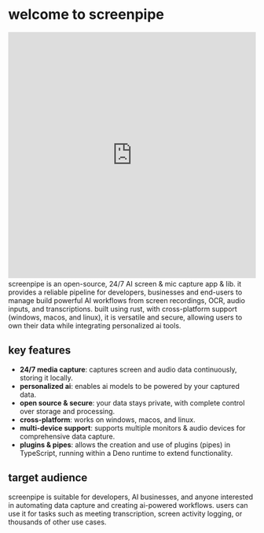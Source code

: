
# welcome to screenpipe

<iframe width="100%" height="500" src="https://www.youtube.com/embed/Raiu6iEyTrU" title="YouTube video player" frameborder="0" allow="accelerometer; clipboard-write; encrypted-media; gyroscope; web-share" allowfullscreen></iframe>
<MotionDiv>
<br/>
screenpipe is an open-source, 24/7 AI screen & mic capture app & lib. it provides a reliable pipeline for developers, businesses and end-users to manage build powerful AI workflows from screen recordings, OCR, audio inputs, and transcriptions. built using rust, with cross-platform support (windows, macos, and linux), it is versatile and secure, allowing users to own their data while integrating personalized ai tools.

</MotionDiv>

<MotionDiv delay={0.5}>

## key features

- **24/7 media capture**: captures screen and audio data continuously, storing it locally.
- **personalized ai**: enables ai models to be powered by your captured data.
- **open source & secure**: your data stays private, with complete control over storage and processing.
- **cross-platform**: works on windows, macos, and linux.
- **multi-device support**: supports multiple monitors & audio devices for comprehensive data capture.
- **plugins & pipes**: allows the creation and use of plugins (pipes) in TypeScript, running within a Deno runtime to extend functionality.

</MotionDiv>

<MotionDiv delay={1}>

## target audience

screenpipe is suitable for developers, AI businesses, and anyone interested in automating data capture and creating ai-powered workflows. users can use it for tasks such as meeting transcription, screen activity logging, or thousands of other use cases.

</MotionDiv>
